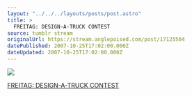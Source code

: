 ```yaml
---
layout: "../../../layouts/posts/post.astro"
title: >
  FREITAG: DESIGN-A-TRUCK CONTEST
source: tumblr stream
originalUrl: https://stream.anglepoised.com/post/17125504
datePublished: 2007-10-25T17:02:00.000Z
dateUpdated: 2007-10-25T17:02:00.000Z
---
```


![](/images/notes/17125504.jpg)

[FREITAG: DESIGN-A-TRUCK CONTEST](http://www.freitag-bag.com/contest/)

